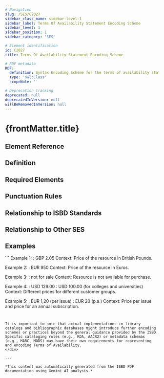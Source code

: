 ```yaml
---
# Navigation
slug: /SES/C2027
sidebar_class_name: sidebar-level-1
sidebar_label: Terms Of Availability Statement Encoding Scheme
sidebar_level: 1
sidebar_position: 1
sidebar_category: 'SES'

# Element identification
id: C2027
title: Terms Of Availability Statement Encoding Scheme

# RDF metadata
RDF:
  definition: Syntax Encoding Scheme for the terms of availability statement.
  type: 'owl:Class'
  scopeNote: ''

# Deprecation tracking
deprecated: null
deprecatedInVersion: null
willBeRemovedInVersion: null
---
```


# {frontMatter.title}

## Element Reference
<ElementReference frontMatter={frontMatter} />

## Definition

<div className="guid">

</div>

## Required Elements

<div className="guid">

</div>

## Punctuation Rules

<div className="guid">

</div>

## Relationship to ISBD Standards

<div className="guid">

</div>

## Relationship to Other SES

<div className="guid">

</div>

## Examples

<div className="stip">
```
Example 1: : GBP 2.05
Context: Price of the resource in British Pounds.

Example 2: : EUR 950
Context: Price of the resource in Euros.

Example 3: : not for sale
Context: Resource is not available for purchase.

Example 4: : USD 129.00 : USD 100.00 (for colleges and universities)
Context: Different prices for different customer groups.

Example 5: : EUR 1,20 (per issue) : EUR 20 (p.a.)
Context: Price per issue and price for an annual subscription.
```


It is important to note that actual implementations in library catalogs and bibliographic databases might introduce further encoding schemes or practices beyond the general guidance provided by the ISBD.  Specific cataloging rules (e.g., RDA, AACR2) or metadata schemas (e.g., MARC, MODS) may have their own requirements for representing and encoding Terms of Availability.
</div>

---

*This content was automatically generated from the ISBD PDF documentation using Gemini AI analysis.*
